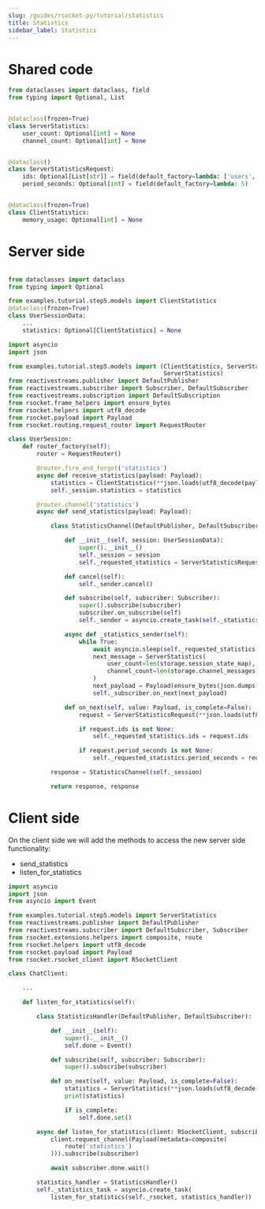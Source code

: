 ```yaml
---
slug: /guides/rsocket-py/tutorial/statistics
title: Statistics
sidebar_label: Statistics
---
```

# Shared code

```py
from dataclasses import dataclass, field
from typing import Optional, List


@dataclass(frozen=True)
class ServerStatistics:
    user_count: Optional[int] = None
    channel_count: Optional[int] = None


@dataclass()
class ServerStatisticsRequest:
    ids: Optional[List[str]] = field(default_factory=lambda: ['users', 'channels'])
    period_seconds: Optional[int] = field(default_factory=lambda: 5)


@dataclass(frozen=True)
class ClientStatistics:
    memory_usage: Optional[int] = None
```

# Server side

```py

from dataclasses import dataclass
from typing import Optional

from examples.tutorial.step5.models import ClientStatistics
@dataclass(frozen=True)
class UserSessionData:
    ...
    statistics: Optional[ClientStatistics] = None
```

```py
import asyncio
import json

from examples.tutorial.step5.models import (ClientStatistics, ServerStatisticsRequest,
                                            ServerStatistics)
from reactivestreams.publisher import DefaultPublisher
from reactivestreams.subscriber import Subscriber, DefaultSubscriber
from reactivestreams.subscription import DefaultSubscription
from rsocket.frame_helpers import ensure_bytes
from rsocket.helpers import utf8_decode
from rsocket.payload import Payload
from rsocket.routing.request_router import RequestRouter

class UserSession:
    def router_factory(self):
        router = RequestRouter()

        @router.fire_and_forget('statistics')
        async def receive_statistics(payload: Payload):
            statistics = ClientStatistics(**json.loads(utf8_decode(payload.data)))
            self._session.statistics = statistics

        @router.channel('statistics')
        async def send_statistics(payload: Payload):

            class StatisticsChannel(DefaultPublisher, DefaultSubscriber, DefaultSubscription):

                def __init__(self, session: UserSessionData):
                    super().__init__()
                    self._session = session
                    self._requested_statistics = ServerStatisticsRequest()

                def cancel(self):
                    self._sender.cancel()

                def subscribe(self, subscriber: Subscriber):
                    super().subscribe(subscriber)
                    subscriber.on_subscribe(self)
                    self._sender = asyncio.create_task(self._statistics_sender())

                async def _statistics_sender(self):
                    while True:
                        await asyncio.sleep(self._requested_statistics.period_seconds)
                        next_message = ServerStatistics(
                            user_count=len(storage.session_state_map),
                            channel_count=len(storage.channel_messages)
                        )
                        next_payload = Payload(ensure_bytes(json.dumps(next_message.__dict__)))
                        self._subscriber.on_next(next_payload)

                def on_next(self, value: Payload, is_complete=False):
                    request = ServerStatisticsRequest(**json.loads(utf8_decode(value.data)))

                    if request.ids is not None:
                        self._requested_statistics.ids = request.ids

                    if request.period_seconds is not None:
                        self._requested_statistics.period_seconds = request.period_seconds

            response = StatisticsChannel(self._session)

            return response, response
```

# Client side

On the client side we will add the methods to access the new server side functionality:
- send_statistics
- listen_for_statistics

```py
import asyncio
import json
from asyncio import Event

from examples.tutorial.step5.models import ServerStatistics
from reactivestreams.publisher import DefaultPublisher
from reactivestreams.subscriber import DefaultSubscriber, Subscriber
from rsocket.extensions.helpers import composite, route
from rsocket.helpers import utf8_decode
from rsocket.payload import Payload
from rsocket.rsocket_client import RSocketClient

class ChatClient:

    ...

    def listen_for_statistics(self):

        class StatisticsHandler(DefaultPublisher, DefaultSubscriber):

            def __init__(self):
                super().__init__()
                self.done = Event()

            def subscribe(self, subscriber: Subscriber):
                super().subscribe(subscriber)

            def on_next(self, value: Payload, is_complete=False):
                statistics = ServerStatistics(**json.loads(utf8_decode(value.data)))
                print(statistics)

                if is_complete:
                    self.done.set()

        async def listen_for_statistics(client: RSocketClient, subscriber):
            client.request_channel(Payload(metadata=composite(
                route('statistics')
            ))).subscribe(subscriber)

            await subscriber.done.wait()

        statistics_handler = StatisticsHandler()
        self._statistics_task = asyncio.create_task(
            listen_for_statistics(self._rsocket, statistics_handler))
```
